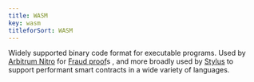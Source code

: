 ```yaml
---
title: WASM
key: wasm
titleforSort: WASM
---
```


Widely supported binary code format for executable programs. Used by [Arbitrum Nitro](/intro/glossary#arbitrum-nitro) for [Fraud proof](/intro/glossary#fraud-proof)s , and more broadly used by [Stylus](/intro/glossary#stylus) to support performant smart contracts in a wide variety of languages.
